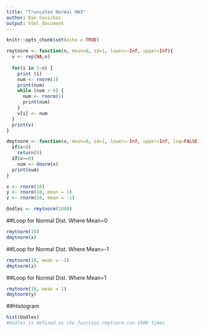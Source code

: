 ```yaml
---
title: "Truncated Normal HW3"
author: Dan Savickas
output: html_document
---
```


```r
knitr::opts_chunk$set(echo = TRUE)

rmytnorm <- function(n, mean=0, sd=1, lower=-Inf, upper=Inf){
  v <- rep(NA,n)
  
  for(i in 1:n) {
    print (i)
    num <- rnorm(1)
    print(num)
    while (num < 0) {
      num <- rnorm(1)
      print(num)
    }
    v[i] <- num
  }
  print(v)
}

dmytnorm <- function(x, mean=0, sd=1, lower=-Inf, upper=Inf, log=FALSE){
  if(x<0)
    return(0)
  if(x>=0)
    num <- dnorm(x)
  print(num)
}

x <- rnorm(10)
y <- rnorm(10, mean = 1)
z <- rnorm(10, mean = -1)

Oodles <- rmytnorm(1000)
```


##Loop for Normal Dist. Where Mean=0
```r
rmytnorm(10)
dmytnorm(x)
```

##Loop for Normal Dist. Where Mean=-1
```r
rmytnorm(10, mean = -1)
dmytnorm(z)
```

##Loop for Normal Dist. Where Mean=1
```r
rmytnorm(10, mean = 1)
dmytnorm(y)
```

##Histogram
```r
hist(Oodles)
#Oodles is defined as the function rmytnorm run 1000 times
```